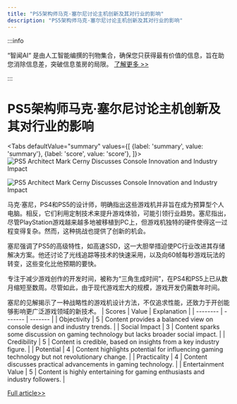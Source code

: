 ```yaml
---
title: "PS5架构师马克·塞尔尼讨论主机创新及其对行业的影响"
description: "PS5架构师马克·塞尔尼讨论主机创新及其对行业的影响"
---
```



:::info

“智闻AI“ 是由人工智能编撰的刊物集合，确保您只获得最有价值的信息，旨在助您消除信息差，突破信息茧房的局限。  [了解更多 >>](/)

:::

# PS5架构师马克·塞尔尼讨论主机创新及其对行业的影响


<Tabs
	defaultValue="summary"
	values={[
	{label: 'summary', value: 'summary'},
	{label: 'score', value: 'score'},
]}>
<TabItem value="summary">
<img
  src="https://image.informedainews.com/2024/06/Vid-403-1717900453-0.jpg"
  alt="PS5 Architect Mark Cerny Discusses Console Innovation and Industry Impact"
/>

<img
  src="https://image.informedainews.com/2024/06/Vid-OJ2-1717900453-2.jpg"
  alt="PS5 Architect Mark Cerny Discusses Console Innovation and Industry Impact"
/>



马克·塞尼，PS4和PS5的设计师，明确指出这些游戏机并非旨在成为预算型个人电脑。相反，它们利用定制技术来提升游戏体验，可能引领行业趋势。塞尼指出，尽管PlayStation游戏越来越多地被移植到PC上，但游戏机独特的硬件使得这一过程变得复杂。然而，这种挑战也提供了创新的机会。

塞尼强调了PS5的高级特性，如高速SSD，这一大胆举措迫使PC行业改进其存储解决方案。他还讨论了光线追踪等技术的快速采用，以及向60帧每秒游戏玩法的转变，这些变化比他预期的要快。

专注于减少游戏创作的开发时间，被称为“三角生成时间”，在PS4和PS5上已从数月缩短至数周。尽管如此，由于现代游戏宏大的规模，游戏开发仍需数年时间。

塞尼的见解揭示了一种战略性的游戏机设计方法，不仅追求性能，还致力于开创能够影响更广泛游戏领域的新技术。
</TabItem>
<TabItem value="score">
	| Scores     | Value   | Explanation |
	| -------- | ------- | ------- |
	| Objectivity  | 5    | Content provides a balanced view on console design and industry trends.    |
	| Social Impact | 3     | Content sparks some discussion on gaming technology but lacks broader social impact.    |
	| Credibility    | 5    | Content is credible, based on insights from a key industry figure.    |
	| Potential    | 4    | Content highlights potential for influencing gaming technology but not revolutionary change.    |
	| Practicality    | 4    | Content discusses practical advancements in gaming technology.    |
	| Entertainment Value    | 5    | Content is highly entertaining for gaming enthusiasts and industry followers.    |
</TabItem>
</Tabs>

[Full article>>](https://www.cnbeta.com.tw/articles/game/1434081.htm)
